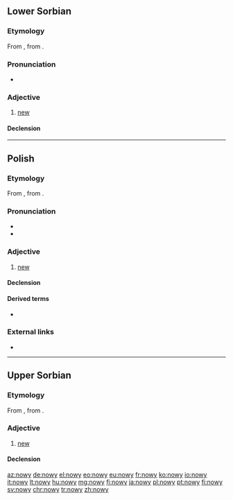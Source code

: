 ==Lower Sorbian==

===Etymology===
From {{etyl|sla-pro|dsb}} {{m|sla-pro|*novъ}}, from {{etyl|ine-pro|dsb}} {{m|ine-pro|*néwos}}.

===Pronunciation===
* {{IPA|[ˈnowɨ]|lang=dsb}}

===Adjective===
{{dsb-adjective|nowšy|adv=nowo}}

# [[new]]

====Declension====
{{dsb-decl-adj-47|now}}

----

==Polish==

===Etymology===
From {{etyl|sla-pro|pl}} {{m|sla-pro|*novъ}}, from {{etyl|ine-pro|pl}} {{m|ine-pro|*néwos}}.

===Pronunciation===
* {{audio|Pl-nowy.ogg|audio|lang=pl}}
* {{IPA|[ˈnɔvɨ]|lang=pl}}

===Adjective===
{{pl-adj|m|nowszy}}

# [[new]]

====Declension====
{{pl-decl-adj-y|now|nowi}}

====Derived terms====
* {{l|pl|nowość}}

===External links===
* {{R:PWN}}

----

==Upper Sorbian==

===Etymology===
From {{etyl|sla-pro|hsb}} {{m|sla-pro|*novъ}}, from {{etyl|ine-pro|hsb}} {{m|ine-pro|*néwos}}.

===Adjective===
{{head|hsb|adjective}}

# [[new]]

====Declension====
{{hsb-decl-adj1|now|now}}

[[az:nowy]]
[[de:nowy]]
[[el:nowy]]
[[eo:nowy]]
[[eu:nowy]]
[[fr:nowy]]
[[ko:nowy]]
[[io:nowy]]
[[it:nowy]]
[[lt:nowy]]
[[hu:nowy]]
[[mg:nowy]]
[[fj:nowy]]
[[ja:nowy]]
[[pl:nowy]]
[[pt:nowy]]
[[fi:nowy]]
[[sv:nowy]]
[[chr:nowy]]
[[tr:nowy]]
[[zh:nowy]]